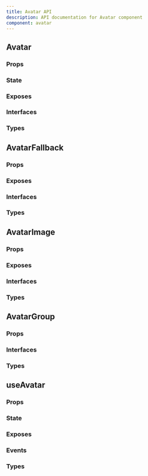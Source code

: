 ```yaml
---
title: Avatar API
description: API documentation for Avatar component
component: avatar
---
```


## Avatar

### Props

<DocTable name="Avatar" category="api" type="props" />

### State

<DocTable name="Avatar" category="api" type="state" />

### Exposes

<DocTable name="Avatar" category="api" type="exposes" />

### Interfaces

<DocTable name="Avatar" category="api" type="interfaces" />

### Types

<DocTable name="Avatar" category="api" type="types" />

## AvatarFallback

### Props

<DocTable name="AvatarFallback" category="api" type="props" />

### Exposes

<DocTable name="AvatarFallback" category="api" type="exposes" />

### Interfaces

<DocTable name="AvatarFallback" category="api" type="interfaces" />

### Types

<DocTable name="AvatarFallback" category="api" type="types" />

## AvatarImage

### Props

<DocTable name="AvatarImage" category="api" type="props" />

### Exposes

<DocTable name="AvatarImage" category="api" type="exposes" />

### Interfaces

<DocTable name="AvatarImage" category="api" type="interfaces" />

### Types

<DocTable name="AvatarImage" category="api" type="types" />

## AvatarGroup

### Props

<DocTable name="AvatarGroup" category="api" type="props" />

### Interfaces

<DocTable name="AvatarGroup" category="api" type="interfaces" />

### Types

<DocTable name="AvatarGroup" category="api" type="types" />

## useAvatar

### Props

<DocTable name="useAvatar" category="api" type="props" />

### State

<DocTable name="useAvatar" category="api" type="state" />

### Exposes

<DocTable name="useAvatar" category="api" type="exposes" />

### Events

<DocTable name="useAvatar" category="api" type="events" />

### Types

<DocTable name="useAvatar" category="api" type="types" />
